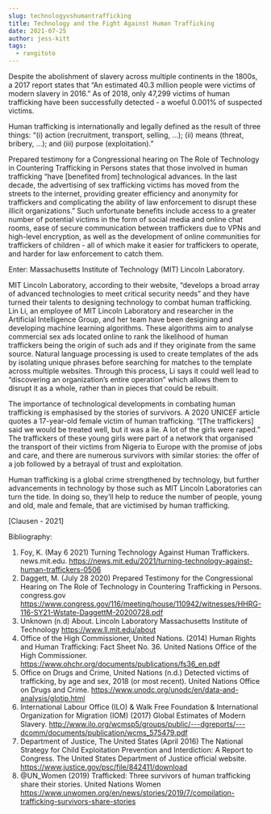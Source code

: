 ```yaml
---
slug: technologyvshumantrafficking
title: Technology and the Fight Against Human Trafficking
date: 2021-07-25
author: jess-kitt
tags:
  - rangitoto
---
```

<!--StartFragment-->

Despite the abolishment of slavery across multiple continents in the 1800s, a 2017 report states that “An estimated 40.3 million people were victims of modern slavery in 2016.” As of 2018, only 47,299 victims of human trafficking have been successfully detected - a woeful 0.001% of suspected victims.



Human trafficking is internationally and legally defined as the result of three things: “(i) action (recruitment, transport, selling, ...); (ii) means (threat, bribery, ...); and (iii) purpose (exploitation).”



Prepared testimony for a Congressional hearing on The Role of Technology in Countering Trafficking in Persons states that those involved in human trafficking “have \[benefited from] technological advances. In the last decade, the advertising of sex trafficking victims has moved from the streets to the internet, providing greater efficiency and anonymity for traffickers and complicating the ability of law enforcement to disrupt these illicit organizations.” Such unfortunate benefits include access to a greater number of potential victims in the form of social media and online chat rooms, ease of secure communication between traffickers due to VPNs and high-level encryption, as well as the development of online communities for traffickers of children - all of which make it easier for traffickers to operate, and harder for law enforcement to catch them.



Enter: Massachusetts Institute of Technology (MIT) Lincoln Laboratory.



MIT Lincoln Laboratory, according to their website, “develops a broad array of advanced technologies to meet critical security needs” and they have turned their talents to designing technology to combat human trafficking. Lin Li, an employee of MIT Lincoln Laboratory and researcher in the Artificial Intelligence Group, and her team have been designing and developing machine learning algorithms. These algorithms aim to analyse commercial sex ads located online to rank the likelihood of human traffickers being the origin of such ads and if they originate from the same source. Natural language processing is used to create templates of the ads by isolating unique phrases before searching for matches to the template across multiple websites. Through this process, Li says it could well lead to “discovering an organization’s entire operation” which allows them to disrupt it as a whole, rather than in pieces that could be rebuilt.



The importance of technological developments in combating human trafficking is emphasised by the stories of survivors. A 2020 UNICEF article quotes a 17-year-old female victim of human trafficking. “\[The traffickers] said we would be treated well, but it was a lie. A lot of the girls were raped.” The traffickers of these young girls were part of a network that organised the transport of their victims from Nigeria to Europe with the promise of jobs and care, and there are numerous survivors with similar stories: the offer of a job followed by a betrayal of trust and exploitation.



Human trafficking is a global crime strengthened by technology, but further advancements in technology by those such as MIT Lincoln Laboratories can turn the tide. In doing so, they’ll help to reduce the number of people, young and old, male and female, that are victimised by human trafficking.

\[Clausen - 2021]



Bibliography:

1. Foy, K. (May 6 2021) Turning Technology Against Human Traffickers. news.mit.edu. <https://news.mit.edu/2021/turning-technology-against-human-traffickers-0506>
2. Daggett, M. (July 28 2020) Prepared Testimony for the Congressional Hearing on The Role of Technology in Countering Trafficking in Persons. congress.gov <https://www.congress.gov/116/meeting/house/110942/witnesses/HHRG-116-SY21-Wstate-DaggettM-20200728.pdf>
3. Unknown (n.d) About. Lincoln Laboratory Massachusetts Institute of Technology <https://www.ll.mit.edu/about>
4. Office of the High Commissioner, United Nations. (2014) Human Rights and Human Trafficking: Fact Sheet No. 36. United Nations Office of the High Commissioner. <https://www.ohchr.org/documents/publications/fs36_en.pdf>
5. Office on Drugs and Crime, United Nations (n.d.) Detected victims of trafficking, by age and sex, 2018 (or most recent). United Nations Office on Drugs and Crime. <https://www.unodc.org/unodc/en/data-and-analysis/glotip.html>
6. International Labour Office (ILO) & Walk Free Foundation & International Organization for Migration (IOM) (2017) Global Estimates of Modern Slavery. <http://www.ilo.org/wcmsp5/groups/public/---dgreports/---dcomm/documents/publication/wcms_575479.pdf>
7. Department of Justice, The United States (April 2016) The National Strategy for Child Exploitation Prevention and Interdiction: A Report to Congress. The United States Department of Justice official website. <https://www.justice.gov/psc/file/842411/download>
8. @UN_Women (2019) Trafficked: Three survivors of human trafficking share their stories. United Nations Women <https://www.unwomen.org/en/news/stories/2019/7/compilation-trafficking-survivors-share-stories>